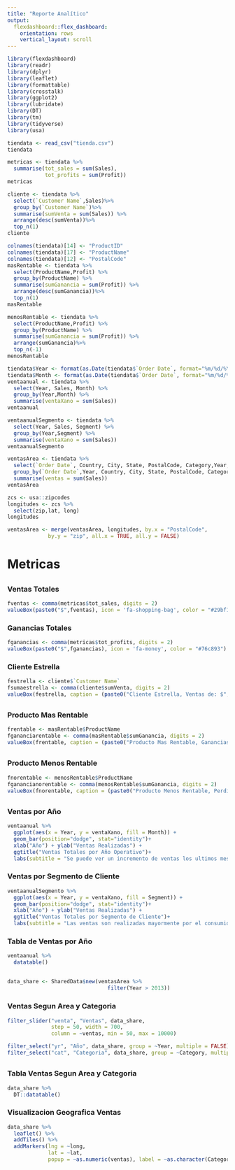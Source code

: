 ```yaml
---
title: "Reporte Analítico"
output: 
  flexdashboard::flex_dashboard:
    orientation: rows
    vertical_layout: scroll
---
```


```r
library(flexdashboard)
library(readr)
library(dplyr)
library(leaflet)
library(formattable)
library(crosstalk)
library(ggplot2)
library(lubridate)
library(DT)
library(tm)
library(tidyverse)
library(usa)
```

```r
tiendata <- read_csv("tienda.csv")
tiendata
```

```r
metricas <- tiendata %>%
  summarise(tot_sales = sum(Sales),
            tot_profits = sum(Profit))
metricas
```

```r
cliente <- tiendata %>%
  select(`Customer Name`,Sales)%>%
  group_by(`Customer Name`)%>%
  summarise(sumVenta = sum(Sales)) %>%
  arrange(desc(sumVenta))%>%
  top_n(1)
cliente
```

```r
colnames(tiendata)[14] <- "ProductID"
colnames(tiendata)[17] <- "ProductName"
colnames(tiendata)[12] <- "PostalCode"
masRentable <- tiendata %>%
  select(ProductName,Profit) %>%
  group_by(ProductName) %>%
  summarise(sumGanancia = sum(Profit)) %>%
  arrange(desc(sumGanancia))%>%
  top_n(1)
masRentable
```

```r
menosRentable <- tiendata %>%
  select(ProductName,Profit) %>%
  group_by(ProductName) %>%
  summarise(sumGanancia = sum(Profit)) %>%
  arrange(sumGanancia)%>%
  top_n(-1)
menosRentable
```

```r
tiendata$Year <- format(as.Date(tiendata$`Order Date`, format="%m/%d/%Y"),"%Y")
tiendata$Month <- format(as.Date(tiendata$`Order Date`, format="%m/%d/%Y"),"%m")
ventaanual <- tiendata %>%
  select(Year, Sales, Month) %>%
  group_by(Year,Month) %>%
  summarise(ventaXano = sum(Sales))
ventaanual
```   

```r
ventaanualSegmento <- tiendata %>%
  select(Year, Sales, Segment) %>%
  group_by(Year,Segment) %>%
  summarise(ventaXano = sum(Sales))
ventaanualSegmento
``` 

```r
ventasArea <- tiendata %>%
  select(`Order Date`, Country, City, State, PostalCode, Category,Year, Sales)%>%
  group_by(`Order Date`,Year, Country, City, State, PostalCode, Category)%>%
  summarise(ventas = sum(Sales))
ventasArea
```

```r
zcs <- usa::zipcodes
longitudes <- zcs %>%
  select(zip,lat, long)
longitudes
```

```r

ventasArea <- merge(ventasArea, longitudes, by.x = "PostalCode", 
             by.y = "zip", all.x = TRUE, all.y = FALSE)

```


# Metricas

##

### Ventas Totales

```r
fventas <- comma(metricas$tot_sales, digits = 2)
valueBox(paste0("$",fventas), icon = 'fa-shopping-bag', color = "#29bf12")
```

### Ganancias Totales

```r
fganancias <- comma(metricas$tot_profits, digits = 2)
valueBox(paste0("$",fganancias), icon = 'fa-money', color = "#76c893")
```

### Cliente Estrella

```r
festrella <- cliente$`Customer Name`
fsumaestrella <- comma(cliente$sumVenta, digits = 2)
valueBox(festrella, caption = (paste0("Cliente Estrella, Ventas de: $",fsumaestrella)), icon = 'fa-street-view', color = "#ff9914")
```

##

### Producto Mas Rentable

```r
frentable <- masRentable$ProductName
fgananciarentable <- comma(masRentable$sumGanancia, digits = 2)
valueBox(frentable, caption = (paste0("Producto Mas Rentable, Ganancias de: $",fgananciarentable)), icon = 'fa-certificate', color = "#08bdbd")
```

##

### Producto Menos Rentable
```r
fnorentable <- menosRentable$ProductName
fganancianorentable <- comma(menosRentable$sumGanancia, digits = 2)
valueBox(fnorentable, caption = (paste0("Producto Menos Rentable, Perdidas de: $",fganancianorentable)), icon = 'fa-frown-o', color = "#f21b3f")
```

## {.tabset .tabset-fade}
   
### Ventas por Año

```r
ventaanual %>%
  ggplot(aes(x = Year, y = ventaXano, fill = Month)) +
  geom_bar(position="dodge", stat="identity")+
  xlab("Año") + ylab("Ventas Realizadas") +
  ggtitle("Ventas Totales por Año Operativo")+
  labs(subtitle = "Se puede ver un incremento de ventas los ultimos meses de cada año.")
```   
 
### Ventas por Segmento de Cliente
    
```r
ventaanualSegmento %>%
  ggplot(aes(x = Year, y = ventaXano, fill = Segment)) +
  geom_bar(position="dodge", stat="identity")+
  xlab("Año") + ylab("Ventas Realizadas") +
  ggtitle("Ventas Totales por Segmento de Cliente")+
  labs(subtitle = "Las ventas son realizadas mayormente por el consumidor final.")
```

### Tabla de Ventas por Año

```r
ventaanual %>%
  datatable()
```

##

```r
data_share <- SharedData$new(ventasArea %>%
                                filter(Year > 2013))
```

### Ventas Segun Area y Categoria

```r
filter_slider("venta", "Ventas", data_share, 
              step = 50, width = 700, 
              column = ~ventas, min = 50, max = 10000)

filter_select("yr", "Año", data_share, group = ~Year, multiple = FALSE)
filter_select("cat", "Categoria", data_share, group = ~Category, multiple = FALSE)
```

##

### Tabla Ventas Segun Area y Categoria

```r
data_share %>% 
  DT::datatable()
```

### Visualizacion Geografica Ventas

```r
data_share %>%
  leaflet() %>%
  addTiles() %>%
  addMarkers(lng = ~long,
             lat = ~lat,
             popup = ~as.numeric(ventas), label = ~as.character(Category))
```



